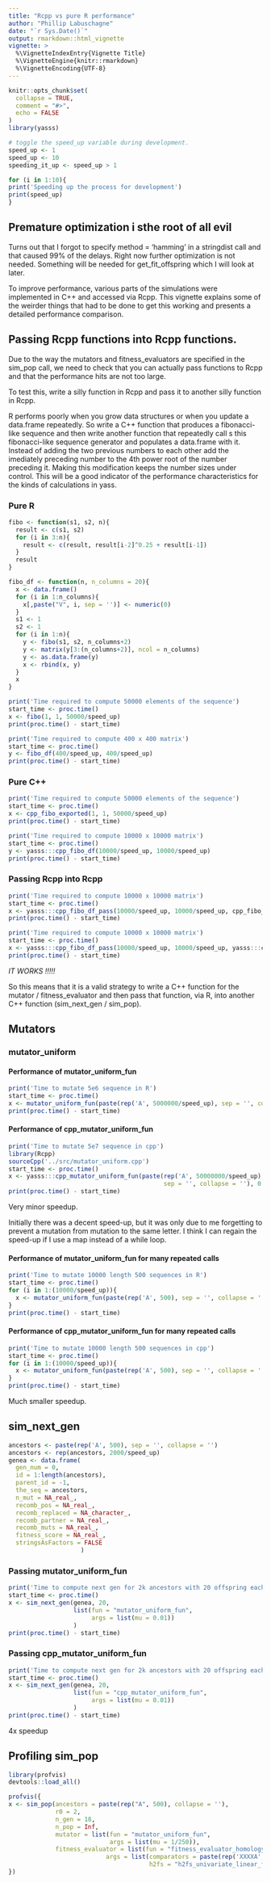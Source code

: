 ```yaml
---
title: "Rcpp vs pure R performance"
author: "Phillip Labuschagne"
date: "`r Sys.Date()`"
output: rmarkdown::html_vignette
vignette: >
  %\VignetteIndexEntry{Vignette Title}
  %\VignetteEngine{knitr::rmarkdown}
  %\VignetteEncoding{UTF-8}
---
```


```r
knitr::opts_chunk$set(
  collapse = TRUE,
  comment = "#>",
  echo = FALSE
)
library(yasss)

# toggle the speed_up variable during development.
speed_up <- 1
speed_up <- 10
speeding_it_up <- speed_up > 1
```

```r
for (i in 1:10){
print('Speeding up the process for development')
print(speed_up)
}
```

## Premature optimization i sthe root of all evil

Turns out that I forgot to specify method = 'hamming' in a stringdist call and that caused 99% of the delays. Right now further optimization is not needed. Something will be needed for get_fit_offspring which I will look at later.


To improve performance, various parts of the simulations were implemented in
C++ and accessed via Rcpp. This vignette explains some of the weirder things
that had to be done to get this working and presents a detailed performance
comparison.

## Passing Rcpp functions into Rcpp functions.

Due to the way the mutators and fitness_evaluators are specified in the sim_pop
call, we need to check that you can actually pass functions to Rcpp and that
the performance hits are not too large.

To test this, write a silly function in Rcpp and pass it to another silly
function in Rcpp.

R performs poorly when you grow data structures or when you update a data.frame
repeatedly. So write a C++ function that produces a fibonacci-like sequence and then
write another function that repeatedly call s this fibonacci-like sequence generator
and populates a data.frame with it. Instead of adding the two previous numbers
to each other add the imediately preceding number to the 4th power root of the
number preceding it. Making this modification keeps the number sizes under
control. This will be a good indicator of the performance characteristics for
the kinds of calculations in yass.

### Pure R

```r
fibo <- function(s1, s2, n){
  result <- c(s1, s2)
  for (i in 3:n){
    result <- c(result, result[i-2]^0.25 + result[i-1])
  }
  result
}

fibo_df <- function(n, n_columns = 20){
  x <- data.frame()
  for (i in 1:n_columns){
    x[,paste("V", i, sep = '')] <- numeric(0)
  }
  s1 <- 1
  s2 <- 1
  for (i in 1:n){
    y <- fibo(s1, s2, n_columns+2)
    y <- matrix(y[3:(n_columns+2)], ncol = n_columns)
    y <- as.data.frame(y)
    x <- rbind(x, y)
  }
  x
}

print('Time required to compute 50000 elements of the sequence')
start_time <- proc.time()
x <- fibo(1, 1, 50000/speed_up)
print(proc.time() - start_time)

print('Time required to compute 400 x 400 matrix')
start_time <- proc.time()
y <- fibo_df(400/speed_up, 400/speed_up)
print(proc.time() - start_time)
```

### Pure C++

```r
print('Time required to compute 50000 elements of the sequence')
start_time <- proc.time()
x <- cpp_fibo_exported(1, 1, 50000/speed_up)
print(proc.time() - start_time)

print('Time required to compute 10000 x 10000 matrix')
start_time <- proc.time()
y <- yasss:::cpp_fibo_df(10000/speed_up, 10000/speed_up)
print(proc.time() - start_time)
```

### Passing Rcpp into Rcpp

```r
print('Time required to compute 10000 x 10000 matrix')
start_time <- proc.time()
x <- yasss:::cpp_fibo_df_pass(10000/speed_up, 10000/speed_up, cpp_fibo_exported)
print(proc.time() - start_time)

print('Time required to compute 10000 x 10000 matrix')
start_time <- proc.time()
x <- yasss:::cpp_fibo_df_pass(10000/speed_up, 10000/speed_up, yasss:::cpp_fibo)
print(proc.time() - start_time)
```

*IT WORKS !!!!!*

So this means that it is a valid strategy to write a C++ function for the
mutator / fitness_evaluator and then pass that function, via R, into another
C++ function (sim_next_gen / sim_pop).

## Mutators

### mutator_uniform

#### Performance of mutator_uniform_fun

```r
print('Time to mutate 5e6 sequence in R')
start_time <- proc.time()
x <- mutator_uniform_fun(paste(rep('A', 5000000/speed_up), sep = '', collapse = ''), 0.1)
print(proc.time() - start_time)
```

#### Performance of cpp_mutator_uniform_fun

```r
print('Time to mutate 5e7 sequence in cpp')
library(Rcpp)
sourceCpp('../src/mutator_uniform.cpp')
start_time <- proc.time()
x <- yasss:::cpp_mutator_uniform_fun(paste(rep('A', 50000000/speed_up), 
                                           sep = '', collapse = ''), 0.1)
print(proc.time() - start_time)
```

Very minor speedup.

Initially there was a decent speed-up, but it was only due to me forgetting to prevent a mutation from mutation to the same letter. I think I can regain the speed-up if I use a map instead of a while loop.

#### Performance of mutator_uniform_fun for many repeated calls

```r
print('Time to mutate 10000 length 500 sequences in R')
start_time <- proc.time()
for (i in 1:(10000/speed_up)){
  x <- mutator_uniform_fun(paste(rep('A', 500), sep = '', collapse = ''), 0.1)
}
print(proc.time() - start_time)
```

#### Performance of cpp_mutator_uniform_fun for many repeated calls

```r
print('Time to mutate 10000 length 500 sequences in cpp')
start_time <- proc.time()
for (i in 1:(10000/speed_up)){
  x <- mutator_uniform_fun(paste(rep('A', 500), sep = '', collapse = ''), 0.1)
}
print(proc.time() - start_time)
```

Much smaller speedup.

## sim_next_gen

```r
ancestors <- paste(rep('A', 500), sep = '', collapse = '')
ancestors <- rep(ancestors, 2000/speed_up)
genea <- data.frame(
  gen_num = 0,
  id = 1:length(ancestors),
  parent_id = -1,
  the_seq = ancestors,
  n_mut = NA_real_,
  recomb_pos = NA_real_,
  recomb_replaced = NA_character_,
  recomb_partner = NA_real_,
  recomb_muts = NA_real_,
  fitness_score = NA_real_,
  stringsAsFactors = FALSE
                    )
```

### Passing mutator_uniform_fun

```r
print('Time to compute next gen for 2k ancestors with 20 offspring each when passing mutator_uniform_fun to sim_next_gen')
start_time <- proc.time()
x <- sim_next_gen(genea, 20, 
                  list(fun = "mutator_uniform_fun",
                       args = list(mu = 0.01))
                  )
print(proc.time() - start_time)
```

### Passing cpp_mutator_uniform_fun

```r
print('Time to compute next gen for 2k ancestors with 20 offspring each when passing cpp_mutator_uniform_fun to sim_next_gen')
start_time <- proc.time()
x <- sim_next_gen(genea, 20, 
                  list(fun = "cpp_mutator_uniform_fun",
                       args = list(mu = 0.01))
                  )
print(proc.time() - start_time)
```

4x speedup

## Profiling sim_pop

```r


library(profvis)
devtools::load_all()

profvis({
x <- sim_pop(ancestors = paste(rep("A", 500), collapse = ''),
             r0 = 2,
             n_gen = 18,
             n_pop = Inf,
             mutator = list(fun = "mutator_uniform_fun",
                            args = list(mu = 1/250)),
             fitness_evaluator = list(fun = "fitness_evaluator_homology_fun",
                           args = list(comparators = paste(rep('XXXXA', 100), collapse = ''),
                                       h2fs = "h2fs_univariate_linear_fun")))
})
```
